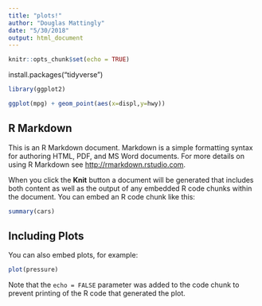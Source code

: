 ```yaml
---
title: "plots!"
author: "Douglas Mattingly"
date: "5/30/2018"
output: html_document
---
```


```r
knitr::opts_chunk$set(echo = TRUE)
```

install.packages("tidyverse")


```r
library(ggplot2)
```

```r
ggplot(mpg) + geom_point(aes(x=displ,y=hwy))
```

## R Markdown

This is an R Markdown document. Markdown is a simple formatting syntax for authoring HTML, PDF, and MS Word documents. For more details on using R Markdown see <http://rmarkdown.rstudio.com>.

When you click the **Knit** button a document will be generated that includes both content as well as the output of any embedded R code chunks within the document. You can embed an R code chunk like this:

```r
summary(cars)
```

## Including Plots

You can also embed plots, for example:

```r
plot(pressure)
```

Note that the `echo = FALSE` parameter was added to the code chunk to prevent printing of the R code that generated the plot.
